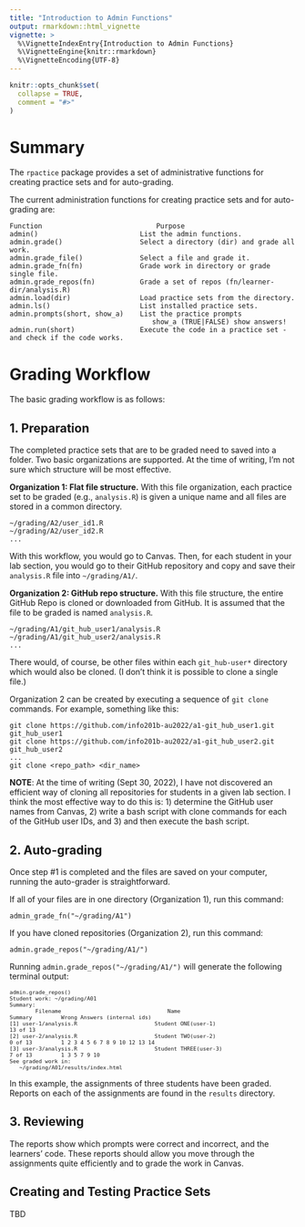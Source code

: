 ```yaml
---
title: "Introduction to Admin Functions"
output: rmarkdown::html_vignette
vignette: >
  %\VignetteIndexEntry{Introduction to Admin Functions}
  %\VignetteEngine{knitr::rmarkdown}
  %\VignetteEncoding{UTF-8}
---
```


```r
knitr::opts_chunk$set(
  collapse = TRUE,
  comment = "#>"
)
```

# Summary 
The `rpactice` package provides a set of administrative functions for creating practice sets and for
auto-grading.

The current administration functions for creating practice sets and for auto-grading are:

```
Function		                    Purpose 
admin()                         List the admin functions.
admin.grade()                   Select a directory (dir) and grade all work.
admin.grade_file()              Select a file and grade it.
admin.grade_fn(fn)              Grade work in directory or grade single file.
admin.grade_repos(fn)           Grade a set of repos (fn/learner-dir/analysis.R)
admin.load(dir)                 Load practice sets from the directory.
admin.ls()                      List installed practice sets.
admin.prompts(short, show_a)    List the practice prompts
                                   show_a (TRUE|FALSE) show answers!
admin.run(short)                Execute the code in a practice set - and check if the code works.
```

# Grading Workflow
The basic grading workflow is as follows: 

## 1. Preparation
The completed practice sets that are to be graded need to saved into a folder. Two basic organizations are supported. 
At the time of writing, I'm not sure which structure will be most effective.

**Organization 1: Flat file structure.** With this file organization, each 
practice set to be graded (e.g., `analysis.R`) is given a unique name and all 
files are stored in a common directory. 
```
~/grading/A2/user_id1.R
~/grading/A2/user_id2.R
...
```
With this workflow, you would go to Canvas. Then, for each student in your lab section, you would go to 
their GitHub repository and copy and save their `analysis.R` file into `~/grading/A1/`.

**Organization 2: GitHub repo structure.** With this file structure, the entire GitHub Repo is cloned 
or downloaded from GitHub. It is assumed that the file to be graded is named `analysis.R`. 
```
~/grading/A1/git_hub_user1/analysis.R
~/grading/A1/git_hub_user2/analysis.R
...
```
There would, of course, be other files within each `git_hub-user*` directory which would 
also be cloned. (I don't think it is possible to clone a single file.)

Organization 2 can be created by executing a sequence of `git clone` commands. For example, 
something like this:
```
git clone https://github.com/info201b-au2022/a1-git_hub_user1.git git_hub_user1
git clone https://github.com/info201b-au2022/a1-git_hub_user2.git git_hub_user2
...
git clone <repo_path> <dir_name>
```

**NOTE**: At the time of writing (Sept 30, 2022), I have not discovered an efficient way of cloning 
all repositories for students in a given lab section. I think the most effective way to 
do this is: 1) determine the GitHub user names from Canvas, 2) write a bash script with
clone commands for each of the GitHub user IDs, and 3) and then execute the bash script. 

## 2. Auto-grading
Once step #1 is completed and the files are saved on your computer, running the auto-grader
is straightforward.

If all of your files are in one directory (Organization 1), run this command: 
```
admin_grade_fn("~/grading/A1")
```

If you have cloned repositories (Organization 2), run this command: 
```
admin.grade_repos("~/grading/A1/")
```

Running `admin.grade_repos("~/grading/A1/")` will generate the following terminal output: 
<font size="-20">
```
admin.grade_repos()
Student work: ~/grading/A01
Summary:
        Filename                                 Name                                     Summary         Wrong Answers (internal ids)
[1]	user-1/analysis.R                        Student ONE(user-1)                          13 of 13                       
[2]	user-2/analysis.R                        Student TWO(user-2)                          0 of 13         1 2 3 4 5 6 7 8 9 10 12 13 14
[3]	user-3/analysis.R                        Student THREE(user-3)                        7 of 13         1 3 5 7 9 10   
See graded work in:
   ~/grading/A01/results/index.html
```
</font>
In this example, the assignments of three students have been graded. Reports on each 
of the assignments are found in the `results` directory. 

## 3. Reviewing 
The reports show which prompts were correct and incorrect, and the learners' code. These reports should 
allow you move through the assignments quite efficiently and to grade the work in Canvas. 

## Creating and Testing Practice Sets
TBD

## 


